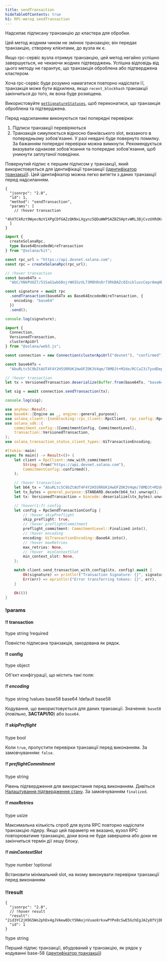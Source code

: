 ```yaml
---
title: sendTransaction
hideTableOfContents: true
h1: RPC-метод sendTransaction
---
```


Надсилає підписану транзакцію до кластера для обробки.

Цей метод жодним чином не змінює транзакцію; він передає транзакцію, створену
клієнтами, до вузла як є.

Якщо rpc-сервіс вузла отримує транзакцію, цей метод негайно успішно
завершується, не чекаючи жодних підтверджень. Успішна відповідь від цього методу
не гарантує, що транзакція оброблена або підтверджена кластером.

Хоча rpc-сервіс буде розумно намагатися повторно надіслати її, транзакція може
бути відхилена, якщо `recent_blockhash` транзакції закінчиться до того, як вона
буде розміщена.

Використовуйте [`getSignatureStatuses`](/docs/rpc/http/getsignaturestatuses),
щоб переконатися, що транзакція оброблена та підтверджена.

Перед надсиланням виконуються такі попередні перевірки:

1. Підписи транзакції перевіряються
2. Транзакція симулюється відносно банківського slot, вказаного в попередньому
   зобов'язанні. У разі невдачі буде повернуто помилку. За бажанням попередні
   перевірки можна вимкнути. Рекомендується вказувати однакове зобов'язання та
   попереднє зобов'язання, щоб уникнути заплутаної поведінки.

Повернутий підпис є першим підписом у транзакції, який використовується для
ідентифікації транзакції
([ідентифікатор транзакції](/docs/references/terminology#transaction-id)). Цей
ідентифікатор можна легко витягти з даних транзакції перед надсиланням.

<APIMethod>

```jsonc !!request curl
{
  "jsonrpc": "2.0",
  "id": 1,
  "method": "sendTransaction",
  "params": [
    // !hover transaction
    "4hXTCkRzt9WyecNzV1XPgCDfGAZzQKNxLXgynz5QDuWWPSAZBZSHptvWRL3BjCvzUXRdKvHL2b7yGrRQcWyaqsaBCncVG7BFggS8w9snUts67BSh3EqKpXLUm5UMHfD7ZBe9GhARjbNQMLJ1QD3Spr6oMTBU6EhdB4RD8CP2xUxr2u3d6fos36PD98XS6oX8TQjLpsMwncs5DAMiD4nNnR8NBfyghGCWvCVifVwvA8B8TJxE1aiyiv2L429BCWfyzAme5sZW8rDb14NeCQHhZbtNqfXhcp2tAnaAT"
  ]
}
```

```ts !!request title="Kit"
import {
  createSolanaRpc,
  type Base64EncodedWireTransaction
} from "@solana/kit";

const rpc_url = "https://api.devnet.solana.com";
const rpc = createSolanaRpc(rpc_url);

// !hover transaction
const base64Tx =
  "AbC/XNkPUUZ7/51SaG1wbG0ojrWHIGzVL73M8hRnDr73RkBAZc0ZnikluvcCeprAmqHDJrcPxPUbvEJMVBIiVQeAAQABAzfDSQC/GjcggrLsDpYz7jAlT+Gca846HqtFb8UQMM9cCWPIi4AX32PV8HrY7/1WgoRc3IATttceZsUMeQ1qx7UAAAAAAAAAAAAAAAAAAAAAAAAAAAAAAAAAAAAAAAAAAIgsVWEgMTiOYp63gTtuYGw+izfm6wKQdivpiXQBpNnYAQICAAEMAgAAAEBCDwAAAAAAAA==";

const signature = await rpc
  .sendTransaction(base64Tx as Base64EncodedWireTransaction, {
    encoding: "base64"
  })
  .send();

console.log(signature);
```

```ts !!request title="web3.js"
import {
  Connection,
  VersionedTransaction,
  clusterApiUrl
} from "@solana/web3.js";

const connection = new Connection(clusterApiUrl("devnet"), "confirmed");

const base64Tx =
  "AbuRLtc5C9bZtAUT4F4Y2H5SRRUK1HwOFZOK3V4qm/78MDJt+M2de/RCCaI3iTyodDepmrkUWbss0XRHS0lk5AOAAQABAzfDSQC/GjcggrLsDpYz7jAlT+Gca846HqtFb8UQMM9cCWPIi4AX32PV8HrY7/1WgoRc3IATttceZsUMeQ1qx7UAAAAAAAAAAAAAAAAAAAAAAAAAAAAAAAAAAAAAAAAAAD2dTRgcJmzcoGH1R3c2WqtHah2H19KvbC1p6BxLDqfoAQICAAEMAgAAAADKmjsAAAAAAA==";

// !hover transaction
let tx = VersionedTransaction.deserialize(Buffer.from(base64Tx, "base64"));

let sig = await connection.sendTransaction(tx);

console.log(sig);
```

```rs !!request title="Rust"
use anyhow::Result;
use base64::{Engine as _, engine::general_purpose};
use solana_client::{nonblocking::rpc_client::RpcClient, rpc_config::RpcSendTransactionConfig};
use solana_sdk::{
    commitment_config::{CommitmentConfig, CommitmentLevel},
    transaction::VersionedTransaction,
};
use solana_transaction_status_client_types::UiTransactionEncoding;

#[tokio::main]
async fn main() -> Result<()> {
    let client = RpcClient::new_with_commitment(
        String::from("https://api.devnet.solana.com"),
        CommitmentConfig::confirmed(),
    );

    // !hover transaction
    let b64_tx = "AbuRLtc5C9bZtAUT4F4Y2H5SRRUK1HwOFZOK3V4qm/78MDJt+M2de/RCCaI3iTyodDepmrkUWbss0XRHS0lk5AOAAQABAzfDSQC/GjcggrLsDpYz7jAlT+Gca846HqtFb8UQMM9cCWPIi4AX32PV8HrY7/1WgoRc3IATttceZsUMeQ1qx7UAAAAAAAAAAAAAAAAAAAAAAAAAAAAAAAAAAAAAAAAAAD2dTRgcJmzcoGH1R3c2WqtHah2H19KvbC1p6BxLDqfoAQICAAEMAgAAAADKmjsAAAAAAA==";
    let tx_bytes = general_purpose::STANDARD.decode(b64_tx).unwrap();
    let tx: VersionedTransaction = bincode::deserialize(&tx_bytes).unwrap();

    // !hover(1:7) config
    let config = RpcSendTransactionConfig {
        // !hover skipPreflight
        skip_preflight: true,
        // !hover preflightCommitment
        preflight_commitment: CommitmentLevel::Finalized.into(),
        // !hover encoding
        encoding: UiTransactionEncoding::Base64.into(),
        // !hover maxRetries
        max_retries: None,
        // !hover  minContextSlot
        min_context_slot: None,
    };

    match client.send_transaction_with_config(&tx, config).await {
        Ok(signature) => println!("Transaction Signature: {}", signature),
        Err(err) => eprintln!("Error transferring tokens: {}", err),
    }

    Ok(())
}
```

### !params

#### !! transaction

!type string
!required

Повністю підписана транзакція, закодована як рядок.

#### !! config

!type object

Об'єкт конфігурації, що містить такі поля:

##### !! encoding

!type string
!values base58 base64
!default base58

Кодування, що використовується для даних транзакції. Значення: `base58`
(_повільно_, **ЗАСТАРІЛО**) або `base64`.

##### !! skipPreflight

!type bool

Коли `true`, пропустити перевірки транзакції перед виконанням. За замовчуванням:
`false`.

##### !! preflightCommitment

!type string

Рівень підтвердження для використання перед виконанням. Дивіться
[Налаштування підтвердження стану](/docs/rpc/index.mdx#configuring-state-commitment).
За замовчуванням `finalized`.

##### !! maxRetries

!type usize

Максимальна кількість спроб для вузла RPC повторно надіслати транзакцію лідеру.
Якщо цей параметр не вказано, вузол RPC повторюватиме транзакцію, доки вона не
буде завершена або доки не закінчиться термін дії хешу блоку.

##### !! minContextSlot

!type number
!optional

Встановити мінімальний slot, на якому виконувати перевірки транзакції перед
виконанням

### !!result

```jsonc !response
{
  "jsonrpc": "2.0",
  // !hover result
  "result": "2id3YC2jK9G5Wo2phDx4gJVAew8DcY5NAojnVuao8rkxwPYPe8cSwE5GzhEgJA2y8fVjDEo6iR6ykBvDxrTQrtpb",
  "id": 1
}
```

!type string

Перший підпис транзакції, вбудований у транзакцію, як рядок у кодуванні base-58
([ідентифікатор транзакції](/docs/references/terminology#transaction-id))

</APIMethod>

